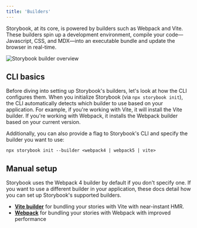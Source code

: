 ```yaml
---
title: 'Builders'
---
```


Storybook, at its core, is powered by builders such as Webpack and Vite. These builders spin up a development environment,  compile your code—Javascript, CSS, and MDX—into an executable bundle and update the browser in real-time.

![Storybook builder overview](./storybook-builder-workflow.png)

## CLI basics

Before diving into setting up Storybook's builders, let's look at how the CLI configures them. When you initialize Storybook (via `npx storybook init`), the CLI automatically detects which builder to use based on your application. For example, if you're working with Vite, it will install the Vite builder. If you're working with Webpack, it installs the Webpack builder based on your current version.

Additionally, you can also provide a flag to Storybook's CLI and specify the builder you want to use:

```shell
npx storybook init --builder <webpack4 | webpack5 | vite>
```

## Manual setup

Storybook uses the Webpack 4 builder by default if you don't specify one. If you want to use a different builder in your application, these docs detail how you can set up Storybook's supported builders.

* [**Vite builder**](./vite.mdx) for bundling your stories with Vite with near-instant HMR.
* [**Webpack**](./webpack.mdx) for bundling your stories with Webpack with improved performance
